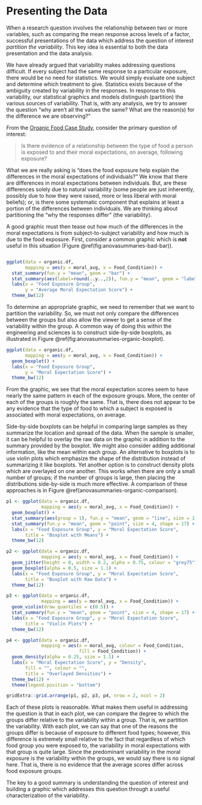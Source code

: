 # Presenting the Data {#ANOVAsummaries}

When a research question involves the relationship between two or more variables, such as comparing the mean response across levels of a factor, successful presentations of the data which address the question of interest _partition the variability_.  This key idea is essential to both the data presentation and the data analysis.

We have already argued that variability makes addressing questions difficult.  If every subject had the same response to a particular exposure, there would be no need for statistics.  We would simply evaluate one subject and determine which treatment to give.  Statistics exists because of the ambiguity created by variability in the responses.  In response to this variability, our statistical graphics and models distinguish (partition) the various sources of variability.  That is, with any analysis, we try to answer the question "why aren't all the values the same?  What are the reason(s) for the difference we are observing?"

From the [Organic Food Case Study](#CaseOrganic), consider the primary question of interest:

  > Is there evidence of a relationship between the type of food a person is exposed to and their moral expectations, on average, following exposure?
  
What we are really asking is "does the food exposure help explain the differences in the moral expectations of individuals?"  We know that there are differences in moral expectations between individuals.  But, are these differences solely due to natural variability (some people are just inherently, possibly due to how they were raised, more or less liberal with moral beliefs); or, is there some systematic component that explains at least a portion of the differences between individuals.  We are thinking about partitioning the "why the responses differ" (the variability).

A good graphic must then tease out how much of the differences in the moral expectations is from subject-to-subject variability and how much is due to the food exposure.  First, consider a common graphic which is __not__ useful in this situation (Figure \@ref(fig:anovasummaries-bad-bar)).

```r
```

```r
ggplot(data = organic.df,
       mapping = aes(y = moral_avg, x = Food_Condition)) +
  stat_summary(fun.y = "mean", geom = "bar") +
  stat_summary(aes(label=round(..y..,2)), fun.y = "mean", geom = "label") +
  labs(x = "Food Exposure Group",
       y = "Average Moral Expectation Score") +
  theme_bw(12)
```

To determine an appropriate graphic, we need to remember that we want to partition the variability. So, we must not only compare the differences between the groups but also allow the viewer to get a sense of the variability within the group.  A common way of doing this within the engineering and sciences is to construct side-by-side boxplots, as illustrated in Figure \@ref(fig:anovasummaries-organic-boxplot).

```r
ggplot(data = organic.df,
       mapping = aes(y = moral_avg, x = Food_Condition)) +
  geom_boxplot() +
  labs(x = "Food Exposure Group",
       y = "Moral Expectation Score") +
  theme_bw(12)
```

From the graphic, we see that the moral expectation scores seem to have nearly the same pattern in each of the exposure groups.  More, the center of each of the groups is roughly the same.  That is, there does not appear to be any evidence that the type of food to which a subject is exposed is associated with moral expectations, on average.  

Side-by-side boxplots can be helpful in comparing large samples as they summarize the location and spread of the data.  When the sample is smaller, it can be helpful to overlay the raw data on the graphic in addition to the summary provided by the boxplot.  We might also consider adding additional information, like the mean within each group.  An alternative to boxplots is to use violin plots which emphasize the shape of the distribution instead of summarizing it like boxplots.  Yet another option is to construct density plots which are overlayed on one another.  This works when there are only a small number of groups; if the number of groups is large, then placing the distributions side-by-side is much more effective.  A comparison of these approaches is in Figure \@ref(anovasummaries-organic-comparison).  

```r
p1 <- ggplot(data = organic.df,
             mapping = aes(y = moral_avg, x = Food_Condition)) +
  geom_boxplot() +
  stat_summary(aes(group = 1), fun.y = "mean", geom = "line", size = 1.25) +
  stat_summary(fun.y = "mean", geom = "point", size = 4, shape = 17) +
  labs(x = "Food Exposure Group", y = "Moral Expectation Score", 
       title = "Boxplot with Means") +
  theme_bw(12)

p2 <- ggplot(data = organic.df,
             mapping = aes(y = moral_avg, x = Food_Condition)) +
  geom_jitter(height = 0, width = 0.2, alpha = 0.75, colour = "grey75") +
  geom_boxplot(alpha = 0.5, size = 1.1) +
  labs(x = "Food Exposure Group", y = "Moral Expectation Score",
       title = "Boxplot with Raw Data") +
  theme_bw(12)

p3 <- ggplot(data = organic.df,
             mapping = aes(y = moral_avg, x = Food_Condition)) +
  geom_violin(draw_quantiles = c(0.5)) +
  stat_summary(fun.y = "mean", geom = "point", size = 4, shape = 17) +
  labs(x = "Food Exposure Group", y = "Moral Expectation Score",
       title = "Violin Plots") +
  theme_bw(12)

p4 <- ggplot(data = organic.df,
             mapping = aes(x = moral_avg, colour = Food_Condition,
                           fill = Food_Condition)) +
  geom_density(alpha = 0.25, size = 1.1) +
  labs(x = "Moral Expectation Score", y = "Density",
       fill = "", colour = "",
       title = "Overlayed Densities") +
  theme_bw(12) + 
  theme(legend.position = "bottom")

gridExtra::grid.arrange(p1, p2, p3, p4, nrow = 2, ncol = 2)
```

Each of these plots is reasonable.  What makes them useful in addressing the question is that in each plot, we can compare the degree to which the groups differ relative to the variability within a group.  That is, we partition the variability.  With each plot, we can say that one of the reasons the groups differ is because of exposure to different food types; however, this difference is extremely small relative to the fact that regardless of which food group you were exposed to, the variability in moral expectations with that group is quite large.  Since the predominant variability in the moral exposure is the variability within the groups, we would say there is no signal here.  That is, there is no evidence that the average scores differ across food exposure groups.

The key to a good summary is understanding the question of interest and building a graphic which addresses this question through a useful characterization of the variability.
